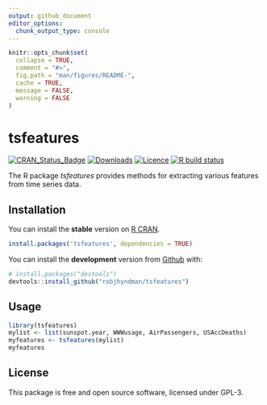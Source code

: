 ```yaml
---
output: github_document
editor_options:
  chunk_output_type: console
---
```


<!-- README.md is generated from README.Rmd. Please edit that file -->

```r
knitr::opts_chunk$set(
  collapse = TRUE,
  comment = "#>",
  fig.path = "man/figures/README-",
  cache = TRUE,
  message = FALSE,
  warning = FALSE
)
```

# tsfeatures

<!-- badges: start -->
  [![CRAN\_Status\_Badge](http://www.r-pkg.org/badges/version/tsfeatures)](https://cran.r-project.org/package=tsfeatures)
  [![Downloads](http://cranlogs.r-pkg.org/badges/tsfeatures)](https://cran.r-project.org/package=tsfeatures)
  [![Licence](https://img.shields.io/badge/licence-GPL--3-blue.svg)](https://www.gnu.org/licenses/gpl-3.0.en.html)
  [![R build status](https://github.com/robjhyndman/tsfeatures/workflows/R-CMD-check/badge.svg)](https://github.com/robjhyndman/tsfeatures/actions)
<!-- badges: end -->

The R package *tsfeatures* provides methods for extracting various features from time series data.

## Installation

You can install the **stable** version on [R
CRAN](https://cran.r-project.org/package=tsfeatures).

``` r
install.packages('tsfeatures', dependencies = TRUE)
```

You can install the **development** version from [Github](https://github.com/robjhyndman/tsfeatures) with:

```r
# install.packages("devtools")
devtools::install_github("robjhyndman/tsfeatures")
```

## Usage

```r
library(tsfeatures)
mylist <- list(sunspot.year, WWWusage, AirPassengers, USAccDeaths)
myfeatures <- tsfeatures(mylist)
myfeatures
```


## License

This package is free and open source software, licensed under GPL-3.
